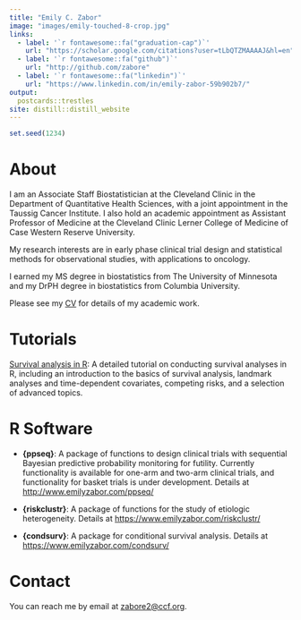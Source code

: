 ---
title: "Emily C. Zabor"
image: "images/emily-touched-8-crop.jpg"
links:
  - label: '`r fontawesome::fa("graduation-cap")`'
    url: "https://scholar.google.com/citations?user=tLbQTZMAAAAJ&hl=en"
  - label: '`r fontawesome::fa("github")`'
    url: "http://github.com/zabore"
  - label: '`r fontawesome::fa("linkedin")`'
    url: "https://www.linkedin.com/in/emily-zabor-59b902b7/"
output: 
  postcards::trestles
site: distill::distill_website
---

<link rel="stylesheet" href="academicicons/css/academicons.min.css"/>

```{r echo = FALSE}
set.seed(1234)
```


# About 

I am an Associate Staff Biostatistician at the Cleveland Clinic in the Department of Quantitative Health Sciences, with a joint appointment in the Taussig Cancer Institute. I also hold an academic appointment as Assistant Professor of Medicine at the Cleveland Clinic Lerner College of Medicine of Case Western Reserve University. 

My research interests are in early phase clinical trial design and statistical methods for observational studies, with applications to oncology.

I earned my MS degree in biostatistics from The University of Minnesota and my DrPH degree in biostatistics from Columbia University.  

Please see my [CV](./files/Zabor-Emily-CV.pdf) for details of my academic work.


# Tutorials

[Survival analysis in R](https://www.emilyzabor.com/tutorials/survival_analysis_in_r_tutorial.html): A detailed tutorial on conducting survival analyses in R, including an introduction to the basics of survival analysis, landmark analyses and time-dependent covariates, competing risks, and a selection of advanced topics.


# R Software

- **{ppseq}**: A package of functions to design clinical trials with sequential Bayesian predictive probability monitoring for futility. Currently functionality is available for one-arm and two-arm clinical trials, and functionality for basket trials is under development. Details at [http://www.emilyzabor.com/ppseq/](http://www.emilyzabor.com/ppseq/)

- **{riskclustr}**: A package of functions for the study of etiologic heterogeneity. Details at [https://www.emilyzabor.com/riskclustr/](https://www.emilyzabor.com/riskclustr/)

- **{condsurv}**: A package for conditional survival analysis. Details at [https://www.emilyzabor.com/condsurv/](https://www.emilyzabor.com/condsurv/)


# Contact

You can reach me by email at [zabore2@ccf.org](mailto:zabore2@ccf.org).
